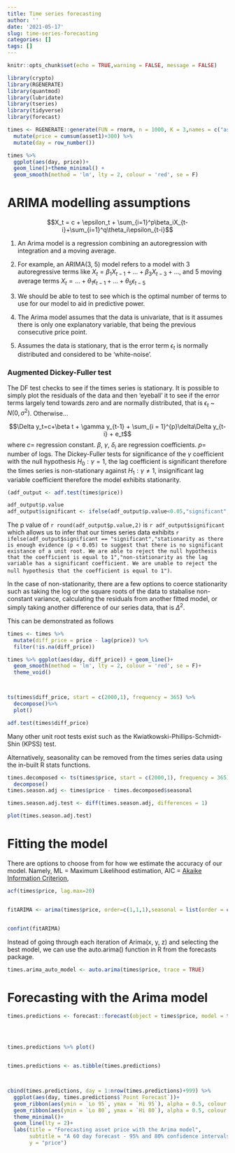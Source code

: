 ```yaml
---
title: Time series forecasting
author: ''
date: '2021-05-17'
slug: time-series-forecasting
categories: []
tags: []
---
```


```r
knitr::opts_chunk$set(echo = TRUE,warning = FALSE, message = FALSE)
```

```r
library(crypto)
library(RGENERATE)
library(quantmod)
library(lubridate)
library(tseries)
library(tidyverse)
library(forecast)

times <- RGENERATE::generate(FUN = rnorm, n = 1000, K = 3,names = c("asset1")) %>% 
  mutate(price = cumsum(asset1)+300) %>%
  mutate(day = row_number())

times %>% 
  ggplot(aes(day, price))+
  geom_line()+theme_minimal() +
  geom_smooth(method = 'lm', lty = 2, colour = 'red', se = F)

```

# ARIMA modelling assumptions

$$X_t = c + \epsilon_t + \sum_{i=1}^p\beta_iX_{t-i}+\sum_{i=1}^q\theta_i\epsilon_{t-i}$$

1. An Arima model is a regression combining an autoregression with integration and a moving average. 

2. For example, an ARIMA(3, 5) model refers to a model with 3 autoregressive terms like $X_t = \beta_1X_{t-1}+\ldots+\beta_3X_{t-3}+\ldots$, and 5 moving average terms $X_t=\ldots+\theta_{1} \epsilon_{t-1}+\ldots+\theta_5\epsilon_{t-5}$ 
3. We should be able to test to see which is the optimal number of terms to use for our model to aid in predictive power. 
4. The Arima model assumes that the data is univariate, that is it assumes there is only one explanatory variable, that being the previous consecutive price point. 
2. Assumes the data is stationary, that is the error term $\epsilon_t$ is normally distributed and considered to be 'white-noise'.

### Augmented Dickey-Fuller test
The DF test checks to see if the times series is stationary. It is possible to simply plot the residuals of the data and then 'eyeball' it to see if the error terms largely tend towards zero and are normally distributed, that is $\epsilon_t$ ~ $N(0, \sigma^2)$. Otherwise...

$$\Delta y_t=c+\beta t + \gamma y_{t-1} + \sum_{i = 1}^{p}\delta\Delta y_{t-i} + e_t$$ where $c =$ regression constant. $\beta$, $\gamma$, $\delta_i$ are regression coefficients. $p =$ number of logs. The Dickey-Fuller tests for significance of the $\gamma$ coefficient with the null hypothesis $H_0 : \gamma = 1$, the lag coefficient is significant therefore the times series is non-stationary against $H_1:\gamma \neq1$, insignificant lag variable coefficient therefore the model exhibits stationarity.

```r
(adf_output <- adf.test(times$price))

adf_output$p.value
adf_output$significant <- ifelse(adf_output$p.value<0.05,"significant","insignificant")


```

The p value of `r round(adf_output$p.value,2)` is `r adf_output$significant` which allows us to infer that our times series data exhibits `r ifelse(adf_output$significant == "significant","stationarity as there is enough evidence (p < 0.05) to suggest that there is no significant existance of a unit root. We are able to reject the null hypothesis that the coefficient is equal to 1","non-stationarity as the lag variable has a significant coefficient. We are unable to reject the null hypothesis that the coefficient is equal to 1")`.


In the case of non-stationarity, there are a few options to coerce stationarity such as taking the log or the square roots of the data to stabalise non-constant variance, calculating the residuals from another fitted model, or simply taking another difference of our series data, that is $\Delta^2$.

This can be demonstrated as follows

```r

times <- times %>% 
  mutate(diff_price = price - lag(price)) %>% 
  filter(!is.na(diff_price))

times %>% ggplot(aes(day, diff_price)) + geom_line()+
  geom_smooth(method = 'lm', lty = 2, colour = 'red', se = F)+
  theme_void()



ts(times$diff_price, start = c(2000,1), frequency = 365) %>% 
  decompose()%>% 
  plot()

adf.test(times$diff_price)

```

Many other unit root tests exist such as the Kwiatkowski-Phillips-Schmidt-Shin (KPSS) test. 


Alternatively, seasonality can be removed from the times series data using the in-built R stats functions.

```r
times.decomposed <- ts(times$price, start = c(2000,1), frequency = 365) %>% 
  decompose()
times.season.adj <- times$price - times.decomposed$seasonal

times.season.adj.test <- diff(times.season.adj, differences = 1)

plot(times.season.adj.test)
```


# Fitting the model

There are options to choose from for how we estimate the accuracy of our model. Namely, ML = Maximum Likelihood estimation, AIC = [Akaike Information Criterion](https://www.scribbr.com/statistics/akaike-information-criterion/),

```r
acf(times$price, lag.max=20)


fitARIMA <- arima(times$price, order=c(1,1,1),seasonal = list(order = c(1,0,0), period = 12),method="ML")


confint(fitARIMA)
```

Instead of going through each iteration of Arima(x, y, z) and selecting the best model, we can use the auto.arima() function in R from the forecasts package.

```r
times.arima_auto_model <- auto.arima(times$price, trace = TRUE)
```


# Forecasting with the Arima model

```r
times.predictions <- forecast::forecast(object = times$price, model = times.arima_auto_model, h = 60)




times.predictions %>% plot()


times.predictions <- as.tibble(times.predictions)



cbind(times.predictions, day = 1:nrow(times.predictions)+999) %>% 
  ggplot(aes(day, times.predictions$`Point Forecast`))+
  geom_ribbon(aes(ymin = `Lo 95`, ymax = `Hi 95`), alpha = 0.5, colour = "black", fill = "orange")+
  geom_ribbon(aes(ymin = `Lo 80`, ymax = `Hi 80`), alpha = 0.5, colour = "black", fill = "red")+
  theme_minimal()+
  geom_line(lty = 2)+
  labs(title = "Forecasting asset price with the Arima model",
       subtitle = "A 60 day forecast - 95% and 80% confidence intervals",
       y = "price")
   

```


